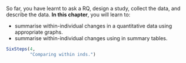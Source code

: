 ::: {.objectivesBox .objectives data-latex="{iconmonstr-target-4-240.png}"}
So far, you have learnt to ask a RQ, design a study, collect the data, and describe the data.
**In this chapter**, you will learn to:

* summarise within-individual changes in a quantitative data using appropriate graphs.
* summarise within-individual changes using in summary tables.
:::


```r
SixSteps(4, 
         "Comparing within inds.")
```